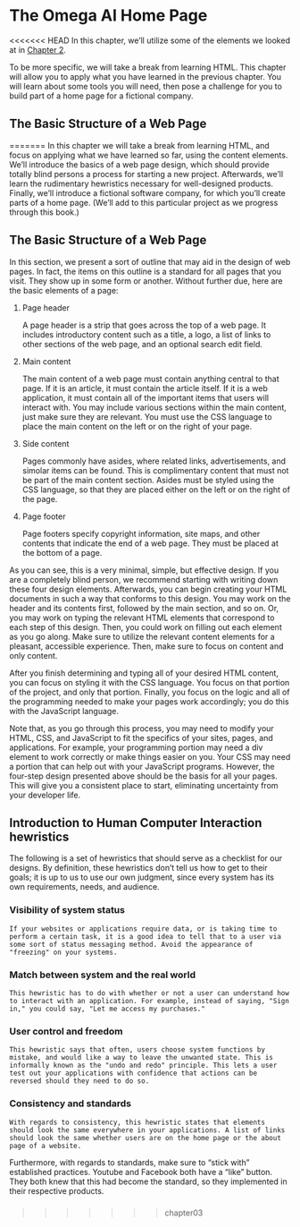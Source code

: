 # The Omega AI Home Page

<<<<<<< HEAD
In this chapter, we'll utilize some of the elements we looked at in [Chapter 2](#HTML Content).

To be more specific, we will take a break from learning HTML. This chapter will allow you to apply what you have learned in the previous chapter.
You will learn about some tools you will need, then pose a challenge for you to build part of a home page for a fictional company.

## The Basic Structure of a Web Page

=======
In this chapter we will take a break from learning HTML, and focus on applying what we have learned so far, using the content elements.
We'll introduce the basics of a web page design, which should provide totally blind persons a process for starting a new project.
Afterwards, we'll learn the rudimentary hewristics necessary for well-designed products.
Finally, we'll introduce a fictional software company, for which you'll create parts of a home page. (We'll add to this particular project as we progress through this book.)

## The Basic Structure of a Web Page

In this section, we present a sort of outline that may aid in the design of web pages. In fact, the items on this outline is a standard for all pages that you visit. They show up in some form or another. Without further due, here are the basic elements of a page:

1.  Page header

    A page header is a strip that goes across the top of a web page. It includes introductory content such as a title, a logo, a list of links to other sections of the web page, and an optional search edit field.

2.  Main content

    The main content of a web page must contain anything central to that page. If it is an article, it must contain the article itself. If it is a web application, it must contain all of the important items that users will interact with. You may include various sections within the main content, just make sure they are relevant. You must use the CSS language to place the main content on the left or on the right of your page.

3.  Side content

    Pages commonly have asides, where related links, advertisements, and simolar items can be found. This is complimentary content that must not be part of the main content section. Asides must be styled using the CSS language, so that they are placed either on the left or on the right of the page.

4.  Page footer

    Page footers specify copyright information, site maps, and other contents that indicate the end of a web page. They must be placed at the bottom of a page.

As you can see, this is a very minimal, simple, but effective design.
If you are a completely blind person, we recommend starting with writing down these four design elements. Afterwards, you can begin creating your HTML documents in such a way that conforms to this design.
You may work on the header and its contents first, followed by the main section, and so on.
Or, you may work on typing the relevant HTML elements that correspond to each step of this design. Then, you could work on filling out each element as you go along.
Make sure to utilize the relevant content elements for a pleasant, accessible experience.
Then, make sure to focus on content and only content.

After you finish determining and typing all of your desired HTML content, you can focus on styling it with the CSS language. You focus on that portion of the project, and only that portion.
Finally, you focus on the logic and all of the programming needed to make your pages work accordingly; you do this with the JavaScript language.

Note that, as you go through this process, you may need to modify your HTML, CSS, and JavaScript to fit the specifics of your sites, pages, and applications.
For example, your programming portion may need a div element to work correctly or make things easier on you.
Your CSS may need a portion that can help out with your JavaScript programs.
However, the four-step design presented above should be the basis for all your pages. This will give you a consistent place to start, eliminating uncertainty from your developer life.

## Introduction to Human Computer Interaction hewristics

The following is a set of hewristics that should serve as a checklist for our designs.
By definition, these hewristics don't tell us how to get to their goals; it is up to us to use our own judgment, since every system has its own requirements, needs, and audience.

### Visibility of system status{-}

    If your websites or applications require data, or is taking time to perform a certain task, it is a good idea to tell that to a user via some sort of status messaging method. Avoid the appearance of "freezing" on your systems.

### Match between system and the real world{-}

    This hewristic has to do with whether or not a user can understand how to interact with an application. For example, instead of saying, "Sign in," you could say, "Let me access my purchases."

### User control and freedom{-}

    This hewristic says that often, users choose system functions by mistake, and would like a way to leave the unwanted state. This is informally known as the "undo and redo" principle. This lets a user test out your applications with confidence that actions can be reversed should they need to do so.

### Consistency and standards{-}

    With regards to consistency, this hewristic states that elements should look the same everywhere in your applications. A list of links should look the same whether users are on the home page or the about page of a website.

Furthermore, with regards to standards, make sure to "stick with" established practices. Youtube and Facebook both have a "like" button. They both knew that this had become the standard, so they implemented in their respective products.

### {-}

### {-}

### {-}

### {-}

### {-}

### {-}

>>>>>>> chapter03
